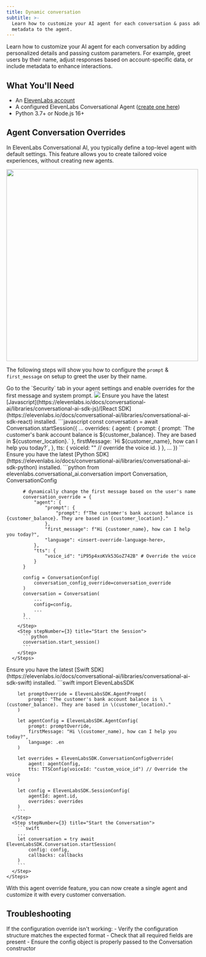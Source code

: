 ```yaml
---
title: Dynamic conversation
subtitle: >-
  Learn how to customize your AI agent for each conversation & pass additional
  metadata to the agent.
---
```


Learn how to customize your AI agent for each conversation by adding personalized details and passing custom parameters. For example, greet users by their name, adjust responses based on account-specific data, or include metadata to enhance interactions.

## What You'll Need

- An [ElevenLabs account](https://elevenlabs.io)
- A configured ElevenLabs Conversational Agent ([create one here](/docs/conversational-ai/docs/agent-setup))
- Python 3.7+ or Node.js 16+

## Agent Conversation Overrides

In ElevenLabs Conversational AI, you typically define a top-level agent with default settings. This feature allows you to create tailored voice experiences, without creating new agents.

<Frame>
  <img width="500" src="../images/configuration-1.webp" />
</Frame>

The following steps will show you how to configure the `prompt` & `first_message` on setup to greet the user by their name.

<Steps>
  <Step title="Enable overrides">
    Go to the `Security` tab in your agent settings and enable overrides for the first message and
    system prompt.
    <Frame>
      <img src="../images/overrides.webp" />
    </Frame>
  </Step>
</Steps>

<Tabs>
  <Tab title="Javascript">
    <Tip>
        Ensure you have the latest [Javascript](https://elevenlabs.io/docs/conversational-ai/libraries/conversational-ai-sdk-js)/[React SDK](https://elevenlabs.io/docs/conversational-ai/libraries/conversational-ai-sdk-react) installed.
    </Tip>
    <Steps>
    <Step stepNumber={2} title="Start the session with custom overrides">
      ```javascript
      const conversation = await Conversation.startSession({
        ...
        overrides: {
            agent: {
                prompt: {
                    prompt: `The customer's bank account balance is ${customer_balance}. They are based in ${customer_location}.`
                },
                firstMessage: `Hi ${customer_name}, how can I help you today?`,
            },
            tts: {
                voiceId: "" // override the voice id.
            }
        },
        ...
      })
      ```
      </Step>
    </Steps>
  </Tab>
  <Tab title="Python">
    <Tip>
        Ensure you have the latest [Python SDK](https://elevenlabs.io/docs/conversational-ai/libraries/conversational-ai-sdk-python) installed.
    </Tip>
    <Steps>
        <Step stepNumber={2} title="Define the Conversation Override">
          ```python
          from elevenlabs.conversational_ai.conversation import Conversation, ConversationConfig

          # dynamically change the first message based on the user's name
          conversation_override = {
              "agent": {
                  "prompt": {
                      "prompt": f"The customer's bank account balance is {customer_balance}. They are based in {customer_location}."
                  },
                  "first_message": f"Hi {customer_name}, how can I help you today?",
                  "language": <insert-override-language-here>,
              },
              "tts": {
                  "voice_id": "iP95p4xoKVk53GoZ742B" # Override the voice
              }
          }

          config = ConversationConfig(
              conversation_config_override=conversation_override
          )
          conversation = Conversation(
              ...
              config=config,
              ...
          )
          ```
        </Step>
        <Step stepNumber={3} title="Start the Session">
          ```python
          conversation.start_session()
          ```
        </Step>
      </Steps>

  </Tab>

  <Tab title="Swift">
    <Tip>
        Ensure you have the latest [Swift SDK](https://elevenlabs.io/docs/conversational-ai/libraries/conversational-ai-sdk-swift) installed.
    </Tip>
    <Steps>
      <Step stepNumber={2} title="Define the Conversation Override">
        ```swift
        import ElevenLabsSDK

        let promptOverride = ElevenLabsSDK.AgentPrompt(
            prompt: "The customer's bank account balance is \(customer_balance). They are based in \(customer_location)."
        )

        let agentConfig = ElevenLabsSDK.AgentConfig(
            prompt: promptOverride,
            firstMessage: "Hi \(customer_name), how can I help you today?",
            language: .en
        )

        let overrides = ElevenLabsSDK.ConversationConfigOverride(
            agent: agentConfig,
            tts: TTSConfig(voiceId: "custom_voice_id") // Override the voice
        )

        let config = ElevenLabsSDK.SessionConfig(
            agentId: agent.id,
            overrides: overrides
        )
        ```
      </Step>
      <Step stepNumber={3} title="Start the Conversation">
        ```swift
        ...
        let conversation = try await ElevenLabsSDK.Conversation.startSession(
            config: config,
            callbacks: callbacks
        )
        ```
      </Step>
    </Steps>

  </Tab>
</Tabs>

With this agent override feature, you can now create a single agent and customize it with every customer conversation.

## Troubleshooting

<AccordionGroup>
  <Accordion title="Configuration Issues">
    If the configuration override isn't working: - Verify the configuration structure matches the
    expected format - Check that all required fields are present - Ensure the config object is
    properly passed to the Conversation constructor
  </Accordion>
</AccordionGroup>
